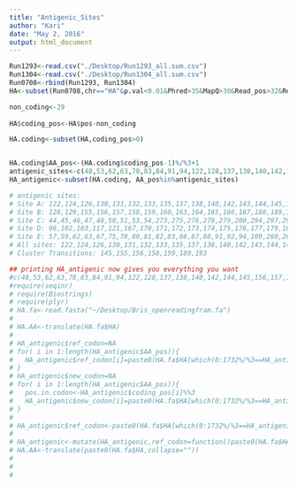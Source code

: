 ```yaml
---
title: "Antigenic_Sites"
author: "Kari"
date: "May 2, 2016"
output: html_document
---
```


```r

Run1293<-read.csv("./Desktop/Run1293_all.sum.csv")
Run1304<-read.csv("./Desktop/Run1304_all.sum.csv")
Run0708<-rbind(Run1293, Run1304)
HA<-subset(Run0708,chr=="HA"&p.val<0.01&Phred>35&MapQ>30&Read_pos>32&Read_pos<94)

non_coding<-29
  
HA$coding_pos<-HA$pos-non_coding  

HA.coding<-subset(HA,coding_pos>0)


HA.coding$AA_pos<-(HA.coding$coding_pos-1)%/%3+1
antigenic_sites<-c(48,53,62,63,78,83,84,91,94,122,128,137,138,140,142,144,145,156,157,159,160,168,171,186,192,198,207,208,213,214,219,226,261,278,279,309,311,312)
HA_antigenic<-subset(HA.coding, AA_pos%in%antigenic_sites)

# antigenic sites:
# Site A: 122,124,126,130,131,132,133,135,137,138,140,142,143,144,145,146,150,152,168
# Site B: 128,129,155,156,157,158,159,160,163,164,165,186,187,188,189,190,192,193,194,196,197,198
# Site C: 44,45,46,47,48,50,51,53,54,273,275,276,278,279,280,294,297,299,300,304,305,307,308,309,310,311,312
# Site D: 96,102,103,117,121,167,170,171,172,173,174,175,176,177,179,182,201,203,207,208,209,212,213,214,215,216,217,218,219,226,227,228,229,230,238,240,242,246,247,248
# Site E: 57,59,62,63,67,75,78,80,81,82,83,86,87,88,91,92,94,109,260,261,262,265
# All sites: 122,124,126,130,131,132,133,135,137,138,140,142,143,144,145,146,150,152,168,128,129,155,156,157,158,159,160,163,164,165,186,187,188,189,190,192,193,194,196,197,198,44,45,46,47,48,50,51,53,54,273,275,276,278,279,280,294,297,299,300,304,305,307,308,309,310,311,312,96,102,103,117,121,167,170,171,172,173,174,175,176,177,179,182,201,203,207,208,209,212,213,214,215,216,217,218,219,226,227,228,229,230,238,240,242,246,247,248,57,59,62,63,67,75,78,80,81,82,83,86,87,88,91,92,94,109,260,261,262,265
# Cluster Transitions: 145,155,156,158,159,189,193

## printing HA_antigenic now gives you everything you want
#c(48,53,62,63,78,83,84,91,94,122,128,137,138,140,142,144,145,156,157,159,160,168,171,186,192,198,207,208,213,214,219,226,261,278,279,309,311,312)
#require(seqinr)
# require(Biostrings)
# require(plyr)
# HA.fa<-read.fasta("~/Desktop/Bris_openreadingfram.fa")
# 
# HA.AA<-translate(HA.fa$HA)
# 
# HA_antigenic$ref_codon=NA
# for( i in 1:length(HA_antigenic$AA_pos)){
#   HA_antigenic$ref_codon[i]=paste0(HA.fa$HA[which(0:1732%/%3==HA_antigenic$AA_pos[i])],collapse="")
# }
# HA_antigenic$new_codon=NA
# for( i in 1:length(HA_antigenic$AA_pos)){
#   pos.in.codon<-HA_antigenic$coding_pos[i]%%3
#   HA_antigenic$new_codon[i]=paste0(HA.fa$HA[which(0:1732%/%3==HA_antigenic$AA_pos[i])],collapse="")
# }
# 
# HA_antigenic$ref_codon<-paste0(HA.fa$HA[which(0:1732%/%3==HA_antigenic$AA_pos)])
# 
# HA_antigenic<-mutate(HA_antigenic,ref_codon=function()paste0(HA.fa$HA[which(0:1732%/%3==AA_pos)],collapse=""))
# HA.AA<-translate(paste0(HA.fa$HA,collapse=""))
# 
# 
# 
```
